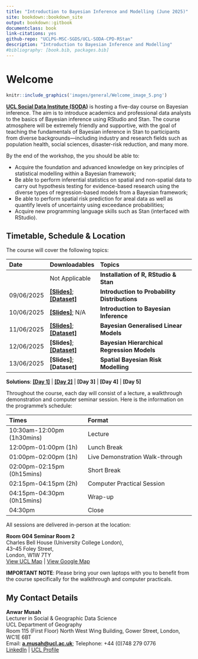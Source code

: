 ```yaml
---
title: "Introduction to Bayesian Inference and Modelling (June 2025)"
site: bookdown::bookdown_site
output: bookdown::gitbook
documentclass: book
link-citations: yes
github-repo: "UCLPG-MSC-SGDS/UCL-SODA-CPD-RStan"
description: "Introduction to Bayesian Inference and Modelling"
#bibliography: [book.bib, packages.bib]
---
```


# Welcome {.unnumbered}

```r
knitr::include_graphics('images/general/Welcome_image_5.png') 
```

[**UCL Social Data Institute (SODA)**](https://www.ucl.ac.uk/social-data/home/social-data-institute) is hosting a five-day course on Bayesian inference. The aim is to introduce academics and professional data analysts to the basics of Bayesian inference using RStudio and Stan. The course atmosphere will be extremely friendly and supportive, with the goal of teaching the fundamentals of Bayesian inference in Stan to participants from diverse backgrounds—including industry and research fields such as population health, social sciences, disaster-risk reduction, and many more.

By the end of the workshop, the you should be able to: 

- Acquire the foundation and advanced knowledge on key principles of statistical modelling within a Bayesian framework; 
- Be able to perform inferential statistics on spatial and non-spatial data to carry out hypothesis testing for evidence-based research using the diverse types of regression-based models from a Bayesian framework; 
- Be able to perform spatial risk prediction for areal data as well as quantify levels of uncertainty using exceedance probabilities; 
- Acquire new programming language skills such as Stan (interfaced with RStudio).

## Timetable, Schedule & Location  {.unnumbered}

The course will cover the following topics:

| **Date**        |**Downloadables**        | **Topics**                                          |
|:----------------|:------------------------|:----------------------------------------------------|
|                 | Not Applicable          | **Installation of R, RStudio & Stan**                |
| 09/06/2025      | [**[Slides]**](https://github.com/UCLPG-MSC-SGDS/UCL-SODA-CPD-RStan/raw/main/lecture_notes_pdfs/Day%201%20Lecture%20-%20Introduction%20to%20Probability%20Distribution.pdf); [**[Dataset]**](https://github.com/UCLPG-MSC-SGDS/UCL-SODA-CPD-RStan/raw/main/day-1_dataset.zip)| **Introduction to Probability Distributions**|
| 10/06/2025      | [**[Slides]**](https://github.com/UCLPG-MSC-SGDS/UCL-SODA-CPD-RStan/raw/main/lecture_notes_pdfs/Day%202%20Lecture%20-%20Introduction%20to%20Bayesian%20Inference.pdf); N/A | **Introduction to Bayesian Inference**                |
| 11/06/2025      | [**[Slides]**](https://github.com/UCLPG-MSC-SGDS/UCL-SODA-CPD-RStan/raw/main/lecture_notes_pdfs/Day%203%20Lecture%20-%20Bayesian%20Generalised%20Linear%20Regression%20Models.pdf); [**[Dataset]**](https://github.com/UCLPG-MSC-SGDS/UCL-SODA-CPD-RStan/raw/main/day-3_dataset.zip) | **Bayesian Generalised Linear Models**                |
| 12/06/2025      | **[Slides]**; [**[Dataset]**](https://github.com/UCLPG-MSC-SGDS/UCL-SODA-CPD-RStan/raw/main/day-4_dataset.zip) | **Bayesian Hierarchical Regression Models**           |
| 13/06/2025      | **[Slides]**; **[Dataset]** | **Spatial Bayesian Risk Modelling**                   |

**Solutions**: [**[Day 1]**](https://github.com/UCLPG-MSC-SGDS/UCL-SODA-CPD-RStan/raw/main/Solutions%20-%20Day%201.zip) | [**[Day 2]**](https://github.com/UCLPG-MSC-SGDS/UCL-SODA-CPD-RStan/raw/main/Solutions%20-%20Day%202.zip) | **[Day 3]** | **[Day 4]** | **[Day 5]**

Throughout the course, each day will consist of a lecture, a walkthrough demonstration and computer seminar session. Here is the information on the programme's schedule:

| **Times**                                        |**Format**                                                           |
|:-------------------------------------------------|:--------------------------------------------------------------------|
| 10:30am-12:00pm (1h30mins)                       | Lecture                                                             |
| 12:00pm-01:00pm (1h)                             | Lunch Break                                                         |
| 01:00pm-02:00pm (1h)                             | Live Demonstration Walk-through                                     |
| 02:00pm-02:15pm (0h15mins)                       | Short Break                                                         |
| 02:15pm-04:15pm (2h)                             | Computer Practical Session                                          |
| 04:15pm-04:30pm (0h15mins)                       | Wrap-up                                                             |
| 04:30pm                                          | Close                                                               |

All sessions are delivered in-person at the location:

**Room G04 Seminar Room 2** 
</br> Charles Bell House (University College London),
</br> 43–45 Foley Street, 
</br> London, W1W 7TY
</br> [View UCL Map](http://www.ucl.ac.uk/maps/charles-bell-house) | [View Google Map](https://shorturl.at/C6Qm1) 

::: note
**IMPORTANT NOTE**: Please bring your own laptops with you to benefit from the course specifically for the walkthrough and computer practicals.
:::

## My Contact Details {.unnumbered}

**Anwar Musah**
</br> Lecturer in Social & Geographic Data Science
</br> UCL Department of Geography
</br> Room 115 (First Floor) North West Wing Building, Gower Street, London, WC1E 6BT
</br> Email: [**a.musah@ucl.ac.uk**](mailto:a.musah@ucl.ac.uk); Telephone: +44 (0)748 279 0776
</br> [LinkedIn](https://www.linkedin.com/in/anwar-musah-b254a7171/) | [UCL Profile](https://profiles.ucl.ac.uk/66048-anwar-musah)
